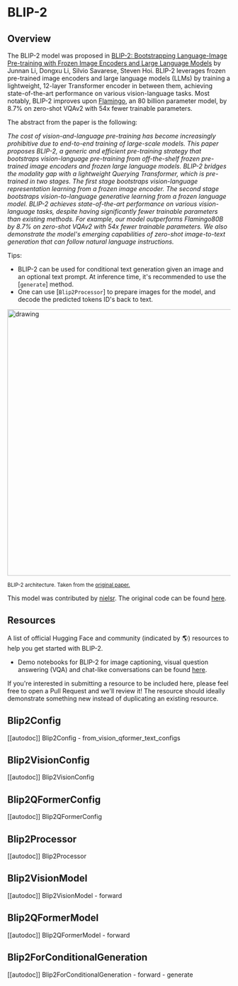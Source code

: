 <!--Copyright 2023 The HuggingFace Team. All rights reserved.

Licensed under the Apache License, Version 2.0 (the "License"); you may not use this file except in compliance with
the License. You may obtain a copy of the License at

http://www.apache.org/licenses/LICENSE-2.0

Unless required by applicable law or agreed to in writing, software distributed under the License is distributed on
an "AS IS" BASIS, WITHOUT WARRANTIES OR CONDITIONS OF ANY KIND, either express or implied. See the License for the
specific language governing permissions and limitations under the License.
-->

# BLIP-2

## Overview

The BLIP-2 model was proposed in [BLIP-2: Bootstrapping Language-Image Pre-training with Frozen Image Encoders and Large Language Models](https://arxiv.org/abs/2301.12597) by
Junnan Li, Dongxu Li, Silvio Savarese, Steven Hoi. BLIP-2 leverages frozen pre-trained image encoders and large language models (LLMs) by training a lightweight, 12-layer Transformer
encoder in between them, achieving state-of-the-art performance on various vision-language tasks. Most notably, BLIP-2 improves upon [Flamingo](https://arxiv.org/abs/2204.14198), an 80 billion parameter model, by 8.7%
on zero-shot VQAv2 with 54x fewer trainable parameters. 

The abstract from the paper is the following:

*The cost of vision-and-language pre-training has become increasingly prohibitive due to end-to-end training of large-scale models. This paper proposes BLIP-2, a generic and efficient pre-training strategy that bootstraps vision-language pre-training from off-the-shelf frozen pre-trained image encoders and frozen large language models. BLIP-2 bridges the modality gap with a lightweight Querying Transformer, which is pre-trained in two stages. The first stage bootstraps vision-language representation learning from a frozen image encoder. The second stage bootstraps vision-to-language generative learning from a frozen language model. BLIP-2 achieves state-of-the-art performance on various vision-language tasks, despite having significantly fewer trainable parameters than existing methods. For example, our model outperforms Flamingo80B by 8.7% on zero-shot VQAv2 with 54x fewer trainable parameters. We also demonstrate the model's emerging capabilities of zero-shot image-to-text generation that can follow natural language instructions.*

Tips:

- BLIP-2 can be used for conditional text generation given an image and an optional text prompt. At inference time, it's recommended to use the [`generate`] method.
- One can use [`Blip2Processor`] to prepare images for the model, and decode the predicted tokens ID's back to text.

<img src="https://huggingface.co/datasets/huggingface/documentation-images/resolve/main/transformers/model_doc/blip2_architecture.jpg"
alt="drawing" width="600"/> 

<small> BLIP-2 architecture. Taken from the <a href="https://arxiv.org/abs/2301.12597">original paper.</a> </small>

This model was contributed by [nielsr](https://huggingface.co/nielsr).
The original code can be found [here](https://github.com/salesforce/LAVIS/tree/5ee63d688ba4cebff63acee04adaef2dee9af207).

## Resources

A list of official Hugging Face and community (indicated by 🌎) resources to help you get started with BLIP-2.

- Demo notebooks for BLIP-2 for image captioning, visual question answering (VQA) and chat-like conversations can be found [here](https://github.com/NielsRogge/Transformers-Tutorials/tree/master/BLIP-2).

If you're interested in submitting a resource to be included here, please feel free to open a Pull Request and we'll review it! The resource should ideally demonstrate something new instead of duplicating an existing resource.

## Blip2Config

[[autodoc]] Blip2Config
    - from_vision_qformer_text_configs

## Blip2VisionConfig

[[autodoc]] Blip2VisionConfig

## Blip2QFormerConfig

[[autodoc]] Blip2QFormerConfig

## Blip2Processor

[[autodoc]] Blip2Processor

## Blip2VisionModel

[[autodoc]] Blip2VisionModel
    - forward

## Blip2QFormerModel

[[autodoc]] Blip2QFormerModel
    - forward

## Blip2ForConditionalGeneration

[[autodoc]] Blip2ForConditionalGeneration
    - forward
    - generate
